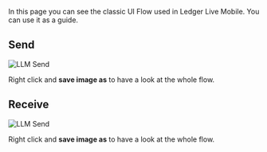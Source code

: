 
In this page you can see the classic UI Flow used in Ledger Live Mobile. You can use it as a guide.


## Send

<Zoom>
	<img
	  alt="LLM Send"
	  src="/llm-send.png"
	/>
</Zoom>

Right click and **save image as** to have a look at the whole flow.

## Receive

<Zoom>
	<img
	  alt="LLM Send"
	  src="/llm-receive.png"
	/>
</Zoom>

Right click and **save image as** to have a look at the whole flow.
